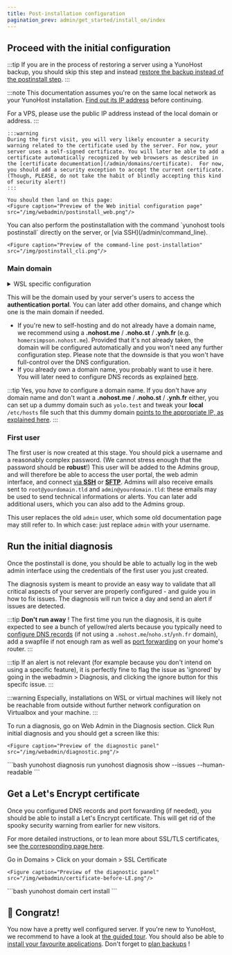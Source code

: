 ```yaml
---
title: Post-installation configuration
pagination_prev: admin/get_started/install_on/index
---
```



## <FAIcon icon="fa-cog"/> Proceed with the initial configuration

:::tip
If you are in the process of restoring a server using a YunoHost backup, you should skip this step and instead [restore the backup instead of the postinstall step](/admin/backups/#restoring-backups).
:::

:::note
This documentation assumes you're on the same local network as your YunoHost installation.
[Find out its IP address](/admin/get_started/post_install/find_ip) before continuing.

For a VPS, please use the public IP address instead of the local domain or address.
:::

<Tabs groupId="admin-commands">
  <TabItem value="web" label="From the web interface">

    :::warning
    During the first visit, you will very likely encounter a security warning related to the certificate used by the server. For now, your server uses a self-signed certificate. You will later be able to add a certificate automatically recognized by web browsers as described in the [certificate documentation](/admin/domains/certificate).  For now, you should add a security exception to accept the current certificate. (Though, PLEASE, do not take the habit of blindly accepting this kind of security alert!)
    :::

    You should then land on this page:
    <Figure caption="Preview of the Web initial configuration page" src="/img/webadmin/postinstall_web.png"/>
  </TabItem>
  <TabItem value="cli" label="From the command line">
    You can also perform the postinstallation with the command `yunohost tools postinstall` directly on the server, or [via SSH](/admin/command_line).

    <Figure caption="Preview of the command-line post-installation" src="/img/postinstall_cli.png"/>
  </TabItem>
</Tabs>

### <FAIcon icon="fa-globe"/> Main domain

<details>
<summary>WSL specific configuration</summary>

You will have to choose a fake domain, since it will not be accessible from outside.
For example, `ynh.wsl`. The tricky part is advertising this domain to your host.

Alter your `C:\Windows\System32\drivers\etc\hosts` file. You should have a line starting by `::1`, update it or add it if needed to get:

```text
::1    ynh.wsl localhost
```

If you want to create subdomains, do not forget to add them in the `hosts` file too:

```text
::1    ynh.wsl subdomain.ynh.wsl localhost
```
</details>

This will be the domain used by your server's users to access the **authentication portal**. You can later add other domains, and change which one is the main domain if needed.

- If you're new to self-hosting and do not already have a domain name, we recommend using a **.nohost.me** / **.noho.st** / **.ynh.fr** (e.g. `homersimpson.nohost.me`). Provided that it's not already taken, the domain will be configured automatically and you won't need any further configuration step. Please note that the downside is that you won't have full-control over the DNS configuration.
- If you already own a domain name, you probably want to use it here. You will later need to configure DNS records as explained [here](/admin/get_started/post_install/dns_config).

:::tip
Yes, you *have to* configure a domain name. If you don't have any domain name and don't want a **.nohost.me** / **.noho.st** / **.ynh.fr** either, you can set up a dummy domain such as `yolo.test` and tweak your **local** `/etc/hosts` file such that this dummy domain [points to the appropriate IP, as explained here](/admin/tutorials/domains/dns_local_network).
:::

### <FAIcon icon="fa-key"/> First user

The first user is now created at this stage. You should pick a username and a reasonably complex password. (We cannot stress enough that the password should be **robust**!) This user will be added to the Admins group, and will therefore be able to access the user portal, the web admin interface, and connect [via **SSH**](/admin/command_line) or [**SFTP**](/admin/tutorials/filezilla). Admins will also receive emails sent to `root@yourdomain.tld` and `admin@yourdomain.tld`: these emails may be used to send technical informations or alerts. You can later add additional users, which you can also add to the Admins group.

This user replaces the old `admin` user, which some old documentation page may still refer to. In which case: just replace `admin` with your username.

## <FAIcon icon="fa-stethoscope"/> Run the initial diagnosis

Once the postinstall is done, you should be able to actually log in the web admin interface using the credentials of the first user you just created.

The diagnosis system is meant to provide an easy way to validate that all critical aspects of your server are properly configured - and guide you in how to fix issues. The diagnosis will run twice a day and send an alert if issues are detected.

:::tip
**Don't run away** ! The first time you run the diagnosis, it is quite expected to see a bunch of yellow/red alerts because you typically need to [configure DNS records](/admin/get_started/post_install/dns_config) (if not using a `.nohost.me`/`noho.st`/`ynh.fr` domain), add a swapfile if not enough ram as well as [port forwarding](/admin/get_started/post_install/port_forwarding) on your home's router.
:::

:::tip
If an alert is not relevant (for example because you don't intend on using a specific feature), it is perfectly fine to flag the issue as 'ignored' by going in the webadmin > Diagnosis, and clicking the ignore button for this specifc issue.
:::

:::warning
Especially, installations on WSL or virtual machines will likely not be reachable from outside without further network configuration on Virtualbox and your machine.
:::


<Tabs groupId="admin-commands">
  <TabItem value="web" label="(Recommended) From the web interface">
    To run a diagnosis, go on Web Admin in the Diagnosis section. Click Run initial diagnosis and you should get a screen like this:

    <Figure caption="Preview of the diagnostic panel" src="/img/webadmin/diagnostic.png"/>
  </TabItem>
  <TabItem value="cli" label="From the command line">
    ```bash
    yunohost diagnosis run
    yunohost diagnosis show --issues --human-readable
    ```
  </TabItem>
</Tabs>


## <FAIcon icon="fa-lock"/> Get a Let's Encrypt certificate

Once you configured DNS records and port forwarding (if needed), you should be able to install a Let's Encrypt certificate. This will get rid of the spooky security warning from earlier for new visitors.

For more detailed instructions, or to lean more about SSL/TLS certificates, see [the corresponding page here](/admin/domains/certificate).

<Tabs groupId="admin-commands">
  <TabItem value="web" label="From the web interface">
    Go in Domains > Click on your domain > SSL Certificate

    <Figure caption="Preview of the diagnostic panel" src="/img/webadmin/certificate-before-LE.png"/>
  </TabItem>
  <TabItem value="cli" label="From the command line">
    ```bash
    yunohost domain cert install
    ```
  </TabItem>
</Tabs>

## 🎉 Congratz!

You now have a pretty well configured server. If you're new to YunoHost, we recommend to have a look at [the guided tour](/admin/webadmin). You should also be able to [install your favourite applications](https://apps.yunohost.org/). Don't forget to [plan backups](/admin/backups) !
